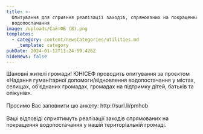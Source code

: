 ```yaml
---
title: >-
  Опитування для сприяння реалізації заходів, спрямованих на покращення
  водопостачання
image: /uploads/СайтФБ (8).png
templates:
  - category: content/newsCategories/utilities.md
    _template: category
pubDate: 2024-01-12T11:24:59.426Z
hideNews: false
---
```


Шановні жителі громади! ЮНІСЕФ проводить опитування за проєктом «Надання гуманітарної допомоги/відновлення водопостачання у містах, селищах, об’єднаних громадах, громадах на підтримку дітей, батьків та опікунів».\
\
Просимо Вас заповнити цю анкету: http\://surl.li/pmhob\
\
Ваші  відповіді сприятимуть реалізації заходів спрямованих на покращення  водопостачання у нашій територіальній громаді. 
